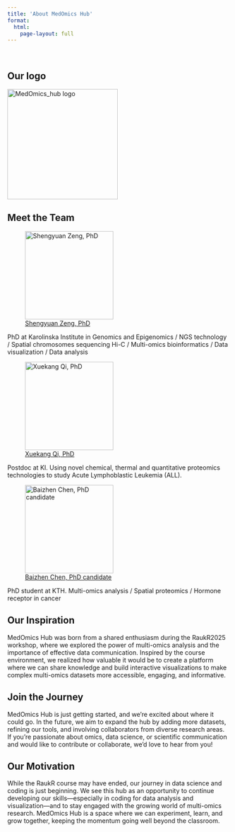 ```yaml
---
title: 'About MedOmics Hub'
format:
  html: 
    page-layout: full
--- 
```


<br> 

## Our logo
![MedOmics_hub logo](logo2.png){fig-align="left" width="250"}<br> 

## Meet the Team 
![[Shengyuan Zeng, PhD](https://www.linkedin.com/in/shengyuan-zeng-72742a20b/)](Shengyuan.png){fig-align="left" width=200}

PhD at Karolinska Institute in Genomics and Epigenomics / NGS technology / Spatial chromosomes sequencing Hi-C / Multi-omics bioinformatics / Data visualization / Data analysis

![[Xuekang Qi, PhD](https://ki.se/en/people/xuekang-qi)](xueqi.png){fig-align="left" width=200}

Postdoc at KI. Using novel chemical, thermal and quantitative proteomics technologies to study Acute Lymphoblastic Leukemia (ALL).

![[Baizhen Chen, PhD candidate](https://www.kth.se/profile/baizhen?l=en)](baizhen.png){fig-align="left" width=200}

PhD student at KTH. Multi-omics analysis / Spatial proteomics / Hormone receptor in cancer <br>

## Our Inspiration

MedOmics Hub was born from a shared enthusiasm during the RaukR2025 workshop, where we explored the power of multi-omics analysis and the importance of effective data communication. Inspired by the course environment, we realized how valuable it would be to create a platform where we can share knowledge and build interactive visualizations to make complex multi-omics datasets more accessible, engaging, and informative. <br>

## Join the Journey

MedOmics Hub is just getting started, and we’re excited about where it could go. In the future, we aim to expand the hub by adding more datasets, refining our tools, and involving collaborators from diverse research areas. If you're passionate about omics, data science, or scientific communication and would like to contribute or collaborate, we’d love to hear from you! <br>

## Our Motivation

While the RaukR course may have ended, our journey in data science and coding is just beginning. We see this hub as an opportunity to continue developing our skills—especially in coding for data analysis and visualization—and to stay engaged with the growing world of multi-omics research. MedOmics Hub is a space where we can experiment, learn, and grow together, keeping the momentum going well beyond the classroom.